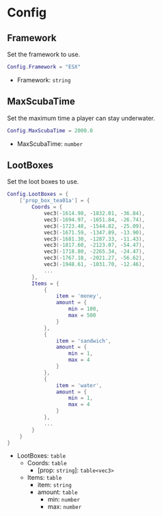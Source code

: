 # Config

## Framework
Set the framework to use.

```lua copy
Config.Framework = "ESX"
```

- Framework: `string`

## MaxScubaTime
Set the maximum time a player can stay underwater.

```lua copy
Config.MaxScubaTime = 2000.0
```

- MaxScubaTime: `number`

## LootBoxes
Set the loot boxes to use.

```lua copy
Config.LootBoxes = {
    ['prop_box_tea01a'] = {
        Coords = {
            vec3(-1614.98, -1832.01, -36.84),
            vec3(-1694.97, -1651.84, -26.74),
            vec3(-1723.48, -1544.82, -25.09),
            vec3(-1671.59, -1347.89, -13.90),
            vec3(-1681.30, -1287.33, -11.43),
            vec3(-1817.60, -2123.07, -54.47),
            vec3(-1718.80, -2265.34, -24.47),
            vec3(-1767.18, -2021.27, -56.62),
            vec3(-1948.61, -1031.70, -12.46),
            ...
        },
        Items = {
            {
                item = 'money', 
                amount = {
                    min = 100, 
                    max = 500
                }
            },
            {
                item = 'sandwich', 
                amount = {
                    min = 1, 
                    max = 4
                }
            },
            {
                item = 'water', 
                amount = {
                    min = 1, 
                    max = 4
                }
            },
            ...
        }
    }
}
```
- LootBoxes: `table`
    - Coords: `table`
        - \[prop: `string`\]: `table<vec3>`
    - Items: `table`
        - item: `string`
        - amount: `table`
            - min: `number`
            - max: `number`

